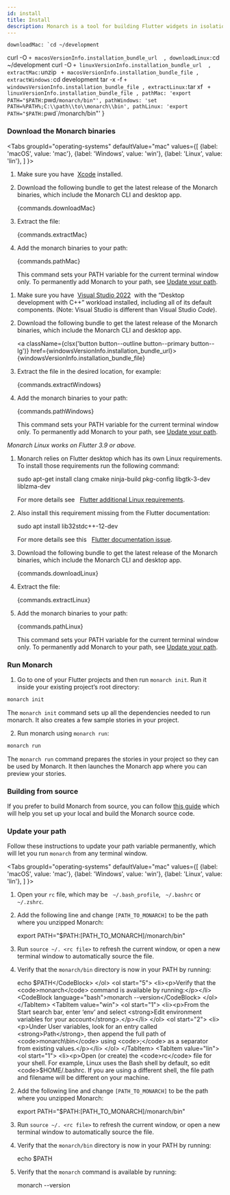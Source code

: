 ```yaml
---
id: install
title: Install
description: Monarch is a tool for building Flutter widgets in isolation. It makes it easy to build, test and debug complex UIs.
---
```




    downloadMac: `cd ~/development
curl -O ` + macosVersionInfo.installation_bundle_url 
    ,
    downloadLinux: `cd ~/development
curl -O ` + linuxVersionInfo.installation_bundle_url 
    ,
    extractMac: `unzip ` + macosVersionInfo.installation_bundle_file
    ,
    extractWindows:`cd development
tar -x -f ` + windowsVersionInfo.installation_bundle_file
    ,
    extractLinux: `tar xf ` + linuxVersionInfo.installation_bundle_file
    ,
    pathMac: 'export PATH="$PATH:`pwd`/monarch/bin"',
    pathWindows: 'set PATH=%PATH%;C:\\path\\to\\monarch\\bin',
    pathLinux: 'export PATH="$PATH:`pwd`/monarch/bin"'
}

### Download the Monarch binaries

<Tabs
  groupId="operating-systems"
  defaultValue="mac"
  values={[
    {label: 'macOS', value: 'mac'},
    {label: 'Windows', value: 'win'},
    {label: 'Linux', value: 'lin'},
  ]
}>
  <TabItem value="mac">
    <ol start="1">
      <li><p>Make sure you have&nbsp;
        <a href="https://developer.apple.com/xcode/" target="_blank">Xcode</a> installed.</p></li>
    </ol>
    <ol start="2">
      <li><p>Download the following bundle to get the latest release of the Monarch
        binaries, which include the Monarch CLI and desktop app.</p></li>
      <CodeBlock language="bash">{commands.downloadMac}</CodeBlock>
    </ol>
    <ol start="3">
      <li><p>Extract the file:</p></li>
      <CodeBlock language="bash">{commands.extractMac}</CodeBlock>
    </ol>
    <ol start="4">
      <li><p>Add the monarch binaries to your path:</p></li>
      <CodeBlock language="bash">{commands.pathMac}</CodeBlock>
      <p>
        This command sets your PATH variable for the current terminal window only. To 
        permanently add Monarch to your path, see <a href="#update-your-path">Update your path</a>.
      </p>
    </ol>
  </TabItem>
  <TabItem value="win">
    <ol start="1">
      <li><p>Make sure you have&nbsp;
        <a href="https://visualstudio.microsoft.com/downloads/" target="_blank">Visual Studio 2022</a>&nbsp; 
        with the “Desktop development with C++” workload installed, 
        including all of its default components. 
        (Note: Visual Studio is different than Visual Studio <i>Code</i>).</p></li>
    </ol>
    <ol start="2">
      <li><p>Download the following bundle to get the latest release of the Monarch
        binaries, which include the Monarch CLI and desktop app.</p></li>
      <div>
        <a 
          className={clsx('button button--outline button--primary button--lg')}
          href={windowsVersionInfo.installation_bundle_url}>{windowsVersionInfo.installation_bundle_file}</a>
      </div>
    </ol>
    <ol start="3">
      <li><p>Extract the file in the desired location, for example:</p></li>
      <CodeBlock language="bash">{commands.extractWindows}</CodeBlock>
    </ol>
    <ol start="4">
      <li><p>Add the monarch binaries to your path:</p></li>
      <CodeBlock language="bash">{commands.pathWindows}</CodeBlock>
      <p>
        This command sets your PATH variable for the current terminal window only. To 
        permanently add Monarch to your path, see <a href="#update-your-path">Update your path</a>.
      </p>
    </ol>
  </TabItem>
  <TabItem value="lin">
    <p>
      <em>Monarch Linux works on Flutter 3.9 or above.</em>
    </p>
    <ol start="1">
      <li><p>Monarch relies on Flutter desktop which has its own Linux requirements.
        To install those requirements run the following command:</p></li>
      <CodeBlock language="bash">sudo apt-get install clang cmake ninja-build pkg-config libgtk-3-dev liblzma-dev</CodeBlock>
      <p>
        For more details see &nbsp; 
        <a href="https://docs.flutter.dev/get-started/install/linux#additional-linux-requirements">
        Flutter additional Linux requirements</a>.
      </p>
    </ol>
    <ol start="2">
      <li><p>Also install this requirement missing from the Flutter documentation:</p></li>
      <CodeBlock language="bash">sudo apt install lib32stdc++-12-dev</CodeBlock>
      <p>
        For more details see this &nbsp;
        <a href="https://github.com/flutter/website/issues/8016">
        Flutter documentation issue</a>.
      </p>
    </ol>
    <ol start="3">
		  <li><p>Download the following bundle to get the latest release of the Monarch
        binaries, which include the Monarch CLI and desktop app.</p></li>
      <CodeBlock language="bash">{commands.downloadLinux}</CodeBlock>
    </ol>
    <ol start="4">
      <li><p>Extract the file:</p></li>
      <CodeBlock language="bash">{commands.extractLinux}</CodeBlock>
    </ol>
    <ol start="5">
      <li><p>Add the monarch binaries to your path:</p></li>
      <CodeBlock language="bash">{commands.pathLinux}</CodeBlock>
      <p>
        This command sets your PATH variable for the current terminal window only. To 
        permanently add Monarch to your path, see <a href="#update-your-path">Update your path</a>.
      </p>
    </ol>
  </TabItem>
</Tabs>

### Run Monarch
1. Go to one of your Flutter projects and then run `monarch init`. Run it inside
  your existing project’s root directory:
  ```bash
  monarch init
  ```
  The `monarch init` command sets up all the dependencies needed to run monarch. 
It also creates a few sample stories in your project.

2. Run monarch using `monarch run`:
  ```bash
  monarch run
  ```
  The `monarch run` command prepares the stories in your project so they can be 
  used by Monarch. It then launches the Monarch app where you can preview your 
  stories.

### Building from source
If you prefer to build Monarch from source, you can follow 
[this guide](https://github.com/Dropsource/monarch/wiki/Setting-up-your-local-development-environment) 
which will help you set up your local and build the Monarch source code.

### Update your path
Follow these instructions to update your path variable permanently, which will 
let you run `monarch` from any terminal window.

<Tabs
  groupId="operating-systems"
  defaultValue="mac"
  values={[
    {label: 'macOS', value: 'mac'},
    {label: 'Windows', value: 'win'},
    {label: 'Linux', value: 'lin'},
  ]
}>
  <TabItem value="mac">
    <ol start="1">
      <li><p>Open your <code>rc</code> file, which may be &nbsp;
      <code>~/.bash_profile</code>, &nbsp;
      <code>~/.bashrc</code> or &nbsp;
      <code>~/.zshrc</code>.</p></li>
    </ol>
    <ol start="2">
      <li><p>Add the following line and change <code>[PATH_TO_MONARCH]</code> to be the 
        path where you unzipped Monarch:</p></li>
      <CodeBlock language="bash">export PATH="$PATH:[PATH_TO_MONARCH]/monarch/bin"</CodeBlock>
    </ol>
    <ol start="3">
      <li><p>Run <code>source ~/. &lt;rc file&gt;</code> to refresh the current window, 
        or open a new terminal window to automatically source the file.</p></li>
    </ol>
    <ol start="4">
      <li><p>Verify that the <code>monarch/bin</code> directory is now in your PATH by running:</p></li>
      <CodeBlock language="bash">echo $PATH</CodeBlock>
    </ol>
    <ol start="5">
      <li><p>Verify that the <code>monarch</code> command is available by running:</p></li>
      <CodeBlock language="bash">monarch --version</CodeBlock>
    </ol>
  </TabItem>
  <TabItem value="win">
    <ol start="1">
      <li><p>From the Start search bar, enter ‘env’ and 
        select <strong>Edit environment variables for your account</strong>.</p></li>
    </ol>
    <ol start="2">
      <li><p>Under User variables, look for an entry called <strong>Path</strong>, then append the full 
        path of <code>monarch\bin</code> using <code>;</code> as a separator from existing values.</p></li>
    </ol>
  </TabItem>
  <TabItem value="lin">
    <ol start="1">
      <li><p>Open (or create) the <code>rc</code> file for your shell. For example, 
      Linux uses the Bash shell by default, so edit <code>$HOME/.bashrc</code>. If you 
      are using a different shell, the file path and filename will be different on your machine.</p></li>
    </ol>
    <ol start="2">
      <li><p>Add the following line and change <code>[PATH_TO_MONARCH]</code> to be the path 
      where you unzipped Monarch:</p></li>
      <CodeBlock language="bash">export PATH="$PATH:[PATH_TO_MONARCH]/monarch/bin"</CodeBlock>
    </ol>
    <ol start="3">
      <li><p>Run <code>source ~/. &lt;rc file&gt;</code> to refresh the current window, 
      or open a new terminal window to automatically source the file.</p></li>
    </ol>
    <ol start="4">
      <li><p>Verify that the <code>monarch/bin</code> directory is now in your PATH by running:</p></li>
      <CodeBlock language="bash">echo $PATH</CodeBlock>
    </ol>
    <ol start="5">
      <li><p>Verify that the <code>monarch</code> command is available by running:</p></li>
      <CodeBlock language="bash">monarch --version</CodeBlock>
    </ol>
    <br/>
  </TabItem>
</Tabs>